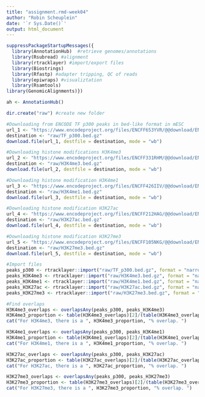 ```yaml
---
title: "assignment.rmd-week04"
author: "Robin Scheuplein"
date: '`r Sys.Date()`'
output: html_document
---
```


```r
suppressPackageStartupMessages({
  library(AnnotationHub)  #retrieve genomes/annotations
  library(Rsubread) #alignment
  library(rtracklayer) #import/export files
  library(Biostrings)
  library(Rfastp) #adapter tripping, QC of reads
  library(epiwraps) #visualiztation
  library(Rsamtools)
library(GenomicAlignments)})
```

```r
ah <- AnnotationHub()
```

```r
dir.create("raw") #create new folder

#Downloading from ENCODE TF p300 peaks in bed-like format in mESC
url_1 <- "https://www.encodeproject.org/files/ENCFF653YVR/@@download/ENCFF653YVR.bed.gz"
destination <- "raw/TF_p300.bed.gz"
download.file(url_1, destfile = destination, mode = "wb")

#Downloading histone modifications H3K4me3
url_2 <- "https://www.encodeproject.org/files/ENCFF331RHM/@@download/ENCFF331RHM.bed.gz"
destination <- "raw/H3K4me3.bed.gz"
download.file(url_2, destfile = destination, mode = "wb")

#Downloading histone modification H3K4me1
url_3 <- "https://www.encodeproject.org/files/ENCFF426IIV/@@download/ENCFF426IIV.bed.gz"
destination <- "raw/H3K4me1.bed.gz"
download.file(url_3, destfile = destination, mode = "wb")

#Downloading histone modification H3K27ac
url_4 <- "https://www.encodeproject.org/files/ENCFF212HAG/@@download/ENCFF212HAG.bed.gz"
destination <- "raw/H3K27ac.bed.gz"
download.file(url_4, destfile = destination, mode = "wb")

#Downloading histone modification H3K27me3
url_5 <- "https://www.encodeproject.org/files/ENCFF105NKG/@@download/ENCFF105NKG.bed.gz"
destination <- "raw/H3K27me3.bed.gz"
download.file(url_5, destfile = destination, mode = "wb")
```

```r
#Import files
peaks_p300 <- rtracklayer::import("raw/TF_p300.bed.gz", format = "narrowPeak")
peaks_H3K4me3 <- rtracklayer::import("raw/H3K4me3.bed.gz", format = "narrowPeak")
peaks_H3K4me1 <- rtracklayer::import("raw/H3K4me1.bed.gz", format = "narrowPeak")
peaks_H3K27ac <- rtracklayer::import("raw/H3K27ac.bed.gz", format = "narrowPeak")
peaks_H3K27me3 <- rtracklayer::import("raw/H3K27me3.bed.gz", format = "narrowPeak")
```

```r
#Find overlaps
H3K4me3_overlaps <- overlapsAny(peaks_p300, peaks_H3K4me3) 
H3K4me3_proportion <- table(H3K4me3_overlaps)[2]/(table(H3K4me3_overlaps)[2]+ table(H3K4me3_overlaps)[1])*100
cat("For H3K4me3, there is a ", H3K4me3_proportion, "% overlap. ")

H3K4me1_overlaps <- overlapsAny(peaks_p300, peaks_H3K4me1) 
H3K4me1_proportion <- table(H3K4me1_overlaps)[2]/(table(H3K4me1_overlaps)[2]+ table(H3K4me1_overlaps)[1])*100
cat("For H3K4me1, there is a ", H3K4me1_proportion, "% overlap. ")

H3K27ac_overlaps <- overlapsAny(peaks_p300, peaks_H3K27ac) 
H3K27ac_proportion <- table(H3K27ac_overlaps)[2]/(table(H3K27ac_overlaps)[2]+ table(H3K27ac_overlaps)[1])*100
cat("For H3K27ac, there is a ", H3K27ac_proportion, "% overlap. ")

H3K27me3_overlaps <- overlapsAny(peaks_p300, peaks_H3K27me3) 
H3K27me3_proportion <- table(H3K27me3_overlaps)[2]/(table(H3K27me3_overlaps)[2]+ table(H3K27me3_overlaps)[1])*100
cat("For H3K27me3, there is a ", H3K27me3_proportion, "% overlap. ")
```




